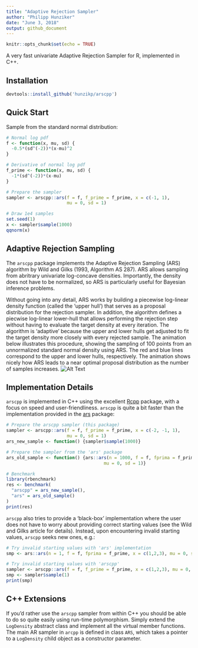 ```yaml
---
title: "Adaptive Rejection Sampler"
author: "Philipp Hunziker"
date: "June 3, 2018"
output: github_document
---
```


```r
knitr::opts_chunk$set(echo = TRUE)
```

A very fast univariate Adaptive Rejection Sampler for R, implemented in C++.

## Installation

```r
devtools::install_github('hunzikp/arscpp')
```

## Quick Start

Sample from the standard normal distribution:

```r
# Normal log pdf
f <- function(x, mu, sd) {
  -0.5*(sd^(-2))*(x-mu)^2
}

# Derivative of normal log pdf
f_prime <- function(x, mu, sd) {
  -1*(sd^(-2))*(x-mu)
}

# Prepare the sampler
sampler <- arscpp::ars(f = f, f_prime = f_prime, x = c(-1, 1), 
                       mu = 0, sd = 1)

# Draw 1e4 samples
set.seed(1)
x <- sampler$sample(1000)
qqnorm(x)
```


## Adaptive Rejection Sampling

The `arscpp` package implements the Adaptive Rejection Sampling (ARS) algorithm by Wild and Gilks (1993, Algorithm AS 287). ARS allows sampling from abritrary univariate log-concave densities. Importantly, the density does not have to be normalized, so ARS is particularly useful for Bayesian inference problems. 

Without going into any detail, ARS works by building a piecewise log-linear density function (called the 'upper hull') that serves as a proposal distribution for the rejection sampler. In addition, the algorithm defines a piecwise log-linear lower-hull that allows performing the rejection step without having to evaluate the target density at every iteration. The algorithm is 'adaptive' because the upper and lower hulls get adjusted to fit the target density more closely with every rejected sample. The animation below illustrates this procedure, showing the sampling of 100 points from an unnormalized standard normal density using ARS. The red and blue lines correspond to the upper and lower hulls, respectively. The animation shows nicely how ARS leads to a near optimal proposal distribution as the number of samples increases.
![Alt Text](examples/gif/ars.gif)

## Implementation Details

`arscpp` is implemented in C++ using the excellent [Rcpp](https://cran.r-project.org/package=Rcpp) package, with a focus on speed and user-friendliness. `arscpp` is quite a bit faster than the implementation provided in the [ars](https://cran.r-project.org/package=ars) package:

```r
# Prepare the arscpp sampler (this package)
sampler <- arscpp::ars(f = f, f_prime = f_prime, x = c(-2, -1, 1), 
                       mu = 0, sd = 1)
ars_new_sample <- function() {sampler$sample(1000)}

# Prepare the sampler from the 'ars' package
ars_old_sample <- function() {ars::ars(n = 1000, f = f, fprima = f_prime, x = c(-2, -1, 1), 
                                     mu = 0, sd = 1)}

# Benchmark
library(rbenchmark)
res <- benchmark(
  "arscpp" = ars_new_sample(),
  "ars" = ars_old_sample()
)
print(res)
```

`arscpp` also tries to provide a 'black-box' implementation where the user does not have to worry about providing correct starting values (see the Wild and Gilks article for details). Instead, upon encountering invalid starting values, `arscpp` seeks new ones, e.g.:

```r
# Try invalid starting values with 'ars' implementation
smp <- ars::ars(n = 1, f = f, fprima = f_prime, x = c(1,2,3), mu = 0, sd = 1)

# Try invalid starting values with 'arscpp'
sampler <- arscpp::ars(f = f, f_prime = f_prime, x = c(1,2,3), mu = 0, sd = 1)
smp <- sampler$sample(1)
print(smp)
```

## C++ Extensions

If you'd rather use the `arscpp` sampler from within C++ you should be able to do so quite easily using run-time polymorphism. Simply extend the `LogDensity` abstract class and implement all the virtual member functions. The main AR sampler in `arcpp` is defined in class `ARS`, which takes a pointer to a `LogDensity` child object as a constructor parameter. 

